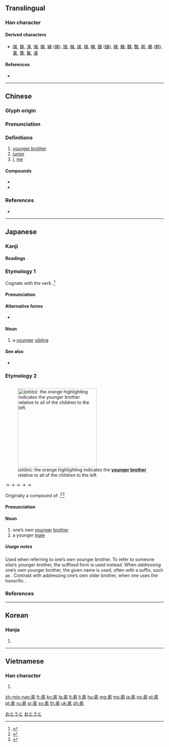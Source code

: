 {{character info/new}}
==Translingual==

===Han character===
{{stroke order}}

{{Han char|rn=57|rad=弓|as=04|sn=7|four=80227|canj=CNLH|ids=⿹丿弚}}

====Derived characters====
* [[俤]], [[挮]], [[涕]], [[悌]], [[娣]], [[綈]] ([[绨]]), [[珶]], [[梯]], [[焍]], [[祶]], [[睇]], [[銻]] ([[锑]]), [[稊]], [[鮷]], [[豑]], [[豒]], [[剃]], [[鵜]] ([[鹈]]), [[晜]], [[罤]], [[鬀]], [[递]]

====References====
* {{Han ref|kx=0357.170|dkj=09737|dj=0673.190|hdz=10244.100|uh=5F1F|ud=24351|bh=A7CC|bd=42956}}

----

==Chinese==
{{zh-forms}}

===Glyph origin===
{{Han etym}}

===Pronunciation===
{{zh-pron
|m=dì
|c=dai6,tai5
|h=pfs=thi
|md=dâ̤/diê
|mn=tī/tē
|mn_note=tī - vernacular, tē - literary
|w=3di
|mc=y
|oc=y
|ma=|ma2=
|cat=n,a,pron
}}

===Definitions===
{{zh-hanzi}}

# [[younger brother]]
# [[junior]]
# [[I]], [[me]]

====Compounds====
* {{zh-l|弟弟}}
* {{zh-l|襟弟}}

===References===
* {{thcwd|3144}}

----

==Japanese==

===Kanji===
{{ja-kanji|grade=2|rs=弓04}}

====Readings====
{{ja-readings
|goon=[[だい]] (dai)
|kanon=[[てい]] (tei)
|kanyoon=[[で]] (de)
|kun=[[おとうと]] (otōto)
}}

===Etymology 1===
{{ja-kanjitab|yomi=k|おと}}
Cognate with the verb {{m|ja|劣る|tr=otoru||to be lesser, inferior}}.<ref name="KDJ">{{R:Kokugo Dai Jiten}}</ref>

====Pronunciation====
{{ja-pron|yomi=k|おと}}

====Alternative forms====
* {{ja-l|乙}}

====Noun====
{{ja-noun|おと}}

# a [[younger]] [[sibling]]

====See also====
* {{ja-r|劣る|おとる}}

===Etymology 2===
<div style="float:right;">
{{wikipedia|lang=ja}}
{{wikipedia|Brother}}
[[File:Nuclear_family_member_younger_brother.svg|thumb|250px|{{lang|ja|弟}} (''otōto''): the orange highlighting indicates the '''[[younger]] [[brother]]''' relative to all of the children to the left.]]
</div>
{{ja-kanjitab|yomi=k|おとうと}}
{{IPAchar|/otopito/}} → {{IPAchar|/otoɸito/}} → {{IPAchar|/otowito/}} → {{IPAchar|/*otowuto/}} → {{IPAchar|/otouto/}} → {{IPAchar|/otoːto/}}

Originally a compound of {{compound|lang=ja|sort=おとうと|弟|t1=younger sibling|tr1=oto|人|t2=person|tr2=hito}}.<ref name="KDJ">{{R:Kokugo Dai Jiten}}</ref><ref name="DJR">{{R:Daijirin}}</ref>

====Pronunciation====
{{ja-pron|yomi=k|おとうと|acc=4|acc_ref=NHK,DJR}}

====Noun====
{{ja-noun|おとうと}}

# one’s own [[younger]] [[brother]]
# a younger [[male]]

=====Usage notes=====
Used when referring to one’s own younger brother.  To refer to someone else’s younger brother, the suffixed form {{m|ja|弟}}{{m|ja|さん|tr=otōto-san}} is used instead.  When ''addressing'' one’s own younger brother, the given name is used, often with a suffix, such as {{m|ja|太郎}}{{m|ja|君|tr=Tarō-kun}}. Contrast with addressing one’s own older brother, when one uses the honorific {{m|ja|お兄さん|tr=onīsan}}.

===References===
<references/>

[[Category:Japanese basic words|おとうと]]
[[Category:ja:Family|おとうと]]

----

==Korean==

===Hanja===
{{ko-hanja|hangeul=제|eumhun=아우|ehrv=au|ehmr=au|ehy=awu}}

# {{defn|lang=ko|sort=弓04}}

----

==Vietnamese==

===Han character===
{{vi-hantu|[[đệ]], [[dễ]]|rs=弓04}}

# {{defn|lang=vi|sort=弓04}}

[[zh-min-nan:弟]]
[[fr:弟]]
[[ko:弟]]
[[la:弟]]
[[lt:弟]]
[[li:弟]]
[[hu:弟]]
[[mg:弟]]
[[ms:弟]]
[[ja:弟]]
[[no:弟]]
[[pl:弟]]
[[pt:弟]]
[[ru:弟]]
[[sr:弟]]
[[sv:弟]]
[[th:弟]]
[[uk:弟]]
[[zh:弟]]